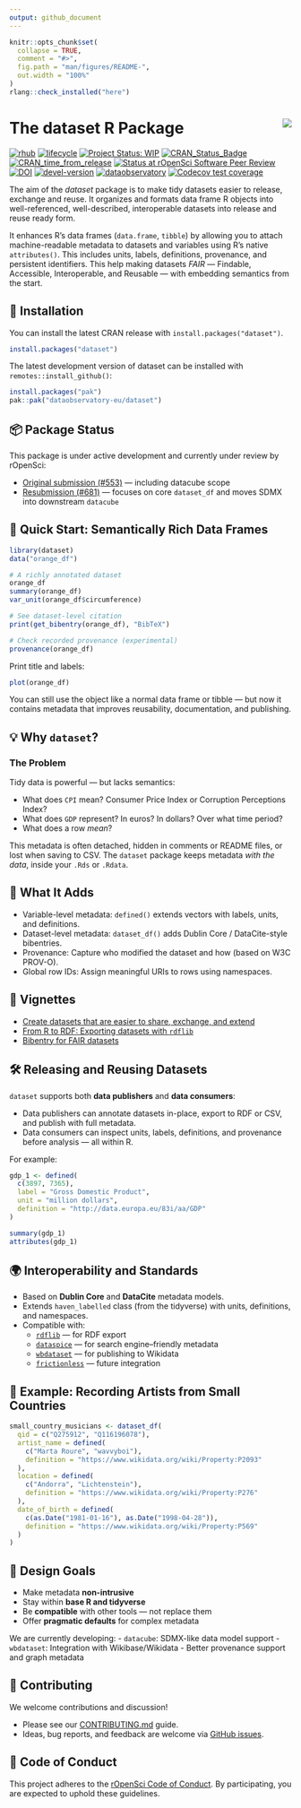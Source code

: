 ```yaml
---
output: github_document
---
```


<!-- README.md is generated from README.Rmd. Please edit that file -->

```r
knitr::opts_chunk$set(
  collapse = TRUE,
  comment = "#>",
  fig.path = "man/figures/README-",
  out.width = "100%"
)
rlang::check_installed("here")
```

# The dataset R Package <a href='https://dataset.dataobservatory.eu/'><img src="man/figures/logo.png" align="right"/></a>

<!-- badges: start -->

[![rhub](https://github.com/dataobservatory-eu/dataset/actions/workflows/rhub.yaml/badge.svg)](https://github.com/dataobservatory-eu/dataset/actions/workflows/rhub.yaml) [![lifecycle](https://lifecycle.r-lib.org/articles/figures/lifecycle-experimental.svg)](https://lifecycle.r-lib.org/articles/stages.html#experimental) [![Project Status: WIP](https://www.repostatus.org/badges/latest/wip.svg)](https://www.repostatus.org/#wip) [![CRAN_Status_Badge](https://www.r-pkg.org/badges/version/dataset)](https://cran.r-project.org/package=dataset) [![CRAN_time_from_release](https://www.r-pkg.org/badges/ago/dataset)](https://cran.r-project.org/package=dataset) [![Status at rOpenSci Software Peer Review](https://badges.ropensci.org/553_status.svg)](https://github.com/ropensci/software-review/issues/553) [![DOI](https://zenodo.org/badge/DOI/10.32614/CRAN.package.dataset.svg)](https://zenodo.org/record/6950435#.YukDAXZBzIU) [![devel-version](https://img.shields.io/badge/devel%20version-0.3.4021-blue.svg)](https://github.com/dataobservatory-eu/dataset) [![dataobservatory](https://img.shields.io/badge/ecosystem-dataobservatory.eu-3EA135.svg)](https://dataobservatory.eu/) [![Codecov test coverage](https://codecov.io/gh/dataobservatory-eu/dataset/graph/badge.svg)](https://app.codecov.io/gh/dataobservatory-eu/dataset)

<!-- badges: end -->

The aim of the *dataset* package is to make tidy datasets easier to release, exchange and reuse. It organizes and formats data frame R objects into well-referenced, well-described, interoperable datasets into release and reuse ready form.

It enhances R’s data frames (`data.frame`, `tibble`) by allowing you to attach machine-readable metadata to datasets and variables using R’s native `attributes()`. This includes units, labels, definitions, provenance, and persistent identifiers. This help making datasets  *FAIR* — Findable, Accessible, Interoperable, and Reusable — with embedding semantics from the start.

## 🔧 Installation

You can install the latest CRAN release with `install.packages("dataset")`.

```r
install.packages("dataset")
```

The latest development version of dataset can be installed with `remotes::install_github()`:

```r
install.packages("pak")
pak::pak("dataobservatory-eu/dataset")
```

## 📦 Package Status

This package is under active development and currently under review by rOpenSci:

- [Original submission (#553)](https://github.com/ropensci/software-review/issues/553) — including datacube scope
- [Resubmission (#681)](https://github.com/ropensci/software-review/issues/681) — focuses on core `dataset_df` and moves SDMX into downstream `datacube`


## 🚀 Quick Start: Semantically Rich Data Frames

```r
library(dataset)
data("orange_df")

# A richly annotated dataset
orange_df
summary(orange_df)
var_unit(orange_df$circumference)

# See dataset-level citation
print(get_bibentry(orange_df), "BibTeX")

# Check recorded provenance (experimental)
provenance(orange_df)
```


Print title and labels:

```r
plot(orange_df)
```


You can still use the object like a normal data frame or tibble — but now it contains metadata that improves reusability, documentation, and publishing.


## 💡 Why `dataset`?

### The Problem

Tidy data is powerful — but lacks semantics:

- What does `CPI` mean? Consumer Price Index or Corruption Perceptions Index?
- What does `GDP` represent? In euros? In dollars? Over what time period?
- What does a row *mean*?

This metadata is often detached, hidden in comments or README files, or lost when saving to CSV. The `dataset` package keeps metadata *with the data*, inside your `.Rds` or `.Rdata`.


## 🧩 What It Adds

- Variable-level metadata: `defined()` extends vectors with labels, units, and definitions.
- Dataset-level metadata: `dataset_df()` adds Dublin Core / DataCite-style bibentries.
- Provenance: Capture who modified the dataset and how (based on W3C PROV-O).
- Global row IDs: Assign meaningful URIs to rows using namespaces.


## 📖 Vignettes

- [Create datasets that are easier to share, exchange, and extend](https://dataobservatory-eu.github.io/dataset/articles/Motivation.html)
- [From R to RDF: Exporting datasets with `rdflib`](https://dataobservatory-eu.github.io/dataset/articles/rdf.html)
- [Bibentry for FAIR datasets](https://dataobservatory-eu.github.io/dataset/articles/bibentry.html)


## 🛠️ Releasing and Reusing Datasets

`dataset` supports both **data publishers** and **data consumers**:

- Data publishers can annotate datasets in-place, export to RDF or CSV, and publish with full metadata.
- Data consumers can inspect units, labels, definitions, and provenance before analysis — all within R.

For example:

```r
gdp_1 <- defined(
  c(3897, 7365),
  label = "Gross Domestic Product",
  unit = "million dollars",
  definition = "http://data.europa.eu/83i/aa/GDP"
)

summary(gdp_1)
attributes(gdp_1)
```


## 🌍 Interoperability and Standards

- Based on **Dublin Core** and **DataCite** metadata models.
- Extends `haven_labelled` class (from the tidyverse) with units, definitions, and namespaces.
- Compatible with:
  - [`rdflib`](https://cran.r-project.org/package=rdflib) — for RDF export
  - [`dataspice`](https://docs.ropensci.org/dataspice/) — for search engine–friendly metadata
  - [`wbdataset`](https://wbdataset.dataobservatory.eu) — for publishing to Wikidata
  - [`frictionless`](https://frictionlessdata.io) — future integration


## 🧬 Example: Recording Artists from Small Countries

```r
small_country_musicians <- dataset_df(
  qid = c("Q275912", "Q116196078"),
  artist_name = defined(
    c("Marta Roure", "wavvyboi"),
    definition = "https://www.wikidata.org/wiki/Property:P2093"
  ),
  location = defined(
    c("Andorra", "Lichtenstein"),
    definition = "https://www.wikidata.org/wiki/Property:P276"
  ),
  date_of_birth = defined(
    c(as.Date("1981-01-16"), as.Date("1998-04-28")),
    definition = "https://www.wikidata.org/wiki/Property:P569"
  )
)
```


## 📐 Design Goals

- Make metadata **non-intrusive**
- Stay within **base R and tidyverse**
- Be **compatible** with other tools — not replace them
- Offer **pragmatic defaults** for complex metadata

We are currently developing:
- `datacube`: SDMX-like data model support
- `wbdataset`: Integration with Wikibase/Wikidata
- Better provenance support and graph metadata


## 🧪 Contributing

We welcome contributions and discussion!

- Please see our [CONTRIBUTING.md](CONTRIBUTING.md) guide.
- Ideas, bug reports, and feedback are welcome via [GitHub issues](https://github.com/dataobservatory-eu/dataset/issues).


## 📜 Code of Conduct

This project adheres to the [rOpenSci Code of Conduct](https://ropensci.org/code-of-conduct/). By participating, you are expected to uphold these guidelines.
